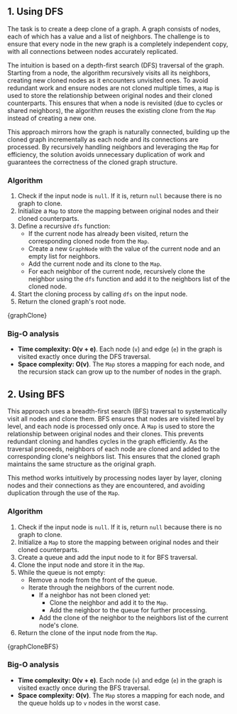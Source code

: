 

## 1. Using DFS

The task is to create a deep clone of a graph. A graph consists of nodes, each of which has a value and a list of neighbors. The challenge is to ensure that every node in the new graph is a completely independent copy, with all connections between nodes accurately replicated.

The intuition is based on a depth-first search (DFS) traversal of the graph. Starting from a node, the algorithm recursively visits all its neighbors, creating new cloned nodes as it encounters unvisited ones. To avoid redundant work and ensure nodes are not cloned multiple times, a `Map` is used to store the relationship between original nodes and their cloned counterparts. This ensures that when a node is revisited (due to cycles or shared neighbors), the algorithm reuses the existing clone from the `Map` instead of creating a new one.

This approach mirrors how the graph is naturally connected, building up the cloned graph incrementally as each node and its connections are processed. By recursively handling neighbors and leveraging the `Map` for efficiency, the solution avoids unnecessary duplication of work and guarantees the correctness of the cloned graph structure.

### Algorithm

1. Check if the input node is `null`. If it is, return `null` because there is no graph to clone.
2. Initialize a `Map` to store the mapping between original nodes and their cloned counterparts.
3. Define a recursive `dfs` function:
   - If the current node has already been visited, return the corresponding cloned node from the `Map`.
   - Create a new `GraphNode` with the value of the current node and an empty list for neighbors.
   - Add the current node and its clone to the `Map`.
   - For each neighbor of the current node, recursively clone the neighbor using the `dfs` function and add it to the neighbors list of the cloned node.
4. Start the cloning process by calling `dfs` on the input node.
5. Return the cloned graph's root node.

<MDXCodeBlock>{graphClone}</MDXCodeBlock>

### Big-O analysis

- **Time complexity: O(v + e)**. Each node (`v`) and edge (`e`) in the graph is visited exactly once during the DFS traversal.
- **Space complexity: O(v)**. The `Map` stores a mapping for each node, and the recursion stack can grow up to the number of nodes in the graph.

## 2. Using BFS

This approach uses a breadth-first search (BFS) traversal to systematically visit all nodes and clone them. BFS ensures that nodes are visited level by level, and each node is processed only once. A `Map` is used to store the relationship between original nodes and their clones. This prevents redundant cloning and handles cycles in the graph efficiently. As the traversal proceeds, neighbors of each node are cloned and added to the corresponding clone's neighbors list. This ensures that the cloned graph maintains the same structure as the original graph.

This method works intuitively by processing nodes layer by layer, cloning nodes and their connections as they are encountered, and avoiding duplication through the use of the `Map`.

### Algorithm

1. Check if the input node is `null`. If it is, return `null` because there is no graph to clone.
2. Initialize a `Map` to store the mapping between original nodes and their cloned counterparts.
3. Create a queue and add the input node to it for BFS traversal.
4. Clone the input node and store it in the `Map`.
5. While the queue is not empty:
   - Remove a node from the front of the queue.
   - Iterate through the neighbors of the current node.
     - If a neighbor has not been cloned yet:
       - Clone the neighbor and add it to the `Map`.
       - Add the neighbor to the queue for further processing.
     - Add the clone of the neighbor to the neighbors list of the current node's clone.
6. Return the clone of the input node from the `Map`.

<MDXCodeBlock>{graphCloneBFS}</MDXCodeBlock>

### Big-O analysis

- **Time complexity: O(v + e)**. Each node (`v`) and edge (`e`) in the graph is visited exactly once during the BFS traversal.
- **Space complexity: O(v)**. The `Map` stores a mapping for each node, and the queue holds up to `v` nodes in the worst case.
